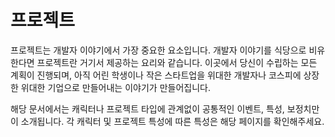 # 프로젝트 {#project}

프로젝트는 개발자 이야기에서 가장 중요한 요소입니다.
개발자 이야기를 식당으로 비유한다면 프로젝트란 거기서 제공하는 요리와 같습니다.
이곳에서 당신이 수립하는 모든 계획이 진행되며, 아직 어린 학생이나 작은 스타트업을 위대한 개발자나 코스피에 상장한 위대한 기업으로 만들어내는 이야기가 만들어집니다.

해당 문서에서는 캐릭터나 프로젝트 타입에 관계없이 공통적인 이벤트, 특성, 보정치만이 소개됩니다.
각 캐릭터 및 프로젝트 특성에 따른 특성은 해당 페이지를 확인해주세요.


